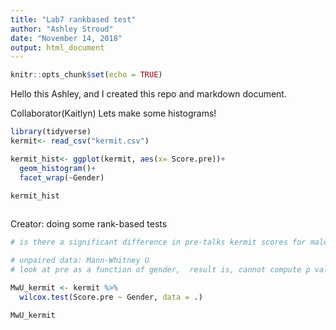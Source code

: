 ```yaml
---
title: "Lab7 rankbased test"
author: "Ashley Stroud"
date: "November 14, 2018"
output: html_document
---
```


```r
knitr::opts_chunk$set(echo = TRUE)
```

Hello this Ashley, and I created this repo and markdown document. 

Collaborator(Kaitlyn)
Lets make some histograms!
```r

library(tidyverse)
kermit<- read_csv("kermit.csv")

kermit_hist<- ggplot(kermit, aes(x= Score.pre))+
  geom_histogram()+
  facet_wrap(~Gender)

kermit_hist
  
```

Creator: doing some rank-based tests

```r

# is there a significant difference in pre-talks kermit scores for males and females?

# unpaired data: Mann-Whitney U
# look at pre as a function of gender,  result is, cannot compute p value with ties, that is just saying...?

MwU_kermit <- kermit %>% 
  wilcox.test(Score.pre ~ Gender, data = .)

MwU_kermit

```

